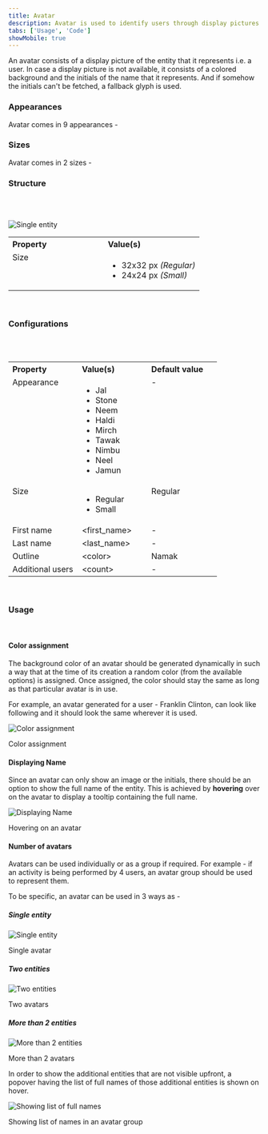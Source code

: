 ```yaml
---
title: Avatar
description: Avatar is used to identify users through display pictures or their initials.
tabs: ['Usage', 'Code']
showMobile: true
---
```


An avatar consists of a display picture of the entity that it represents i.e. a user. In case a display picture is not available, it consists of a colored background and the initials of the name that it represents. And if somehow the initials can't be fetched, a fallback glyph is used.

### Appearances
Avatar comes in 9 appearances -
<Preview name='components-avatar-variants-appearance--appearance' />

### Sizes
Avatar comes in 2 sizes -
<Preview name='components-avatar-variants-size--size' />

### Structure
<br/>
<br/>

![Single entity](./images/avatar-structure.png)
<br/>

<table style="width: 100%">
 <tbody>
   <tr>
     <th style="width:50%; text-align: left;">Property</th>
     <th style="width:50%; text-align: left;">Value(s)</th>
   </tr>
   <tr style="vertical-align: top">
     <td>Size</td>
     <td>
         <ul>
             <li>32x32 px <em>(Regular)</em></li>
             <li>24x24 px <em>(Small)</em></li>
         </ul>
     </td>
   </tr>
 </tbody>
</table>
<br/>

### Configurations

<br/>
<br/>

<table style="width: 100%">
  <tbody>
    <tr>
      <th style="width:33%; text-align: left;">Property</th>
      <th style="width:33%; text-align: left;">Value(s)</th>
      <th style="width:33%; text-align: left;">Default value</th>
    </tr>
    <tr style="vertical-align: top">
      <td>Appearance</td>
      <td>
          <ul>
              <li>Jal</li>
              <li>Stone</li>
              <li>Neem</li>
              <li>Haldi</li>
              <li>Mirch</li>
              <li>Tawak</li>
              <li>Nimbu</li>
              <li>Neel</li>
              <li>Jamun</li>
          </ul>
      </td>
      <td>-</td>
    </tr>
    <tr style="vertical-align: top">
      <td>Size</td>
      <td>
          <ul>
              <li>Regular</li>
              <li>Small</li>
          </ul>
      </td>
      <td>Regular</td>
    </tr>
    <tr style="vertical-align: top">
      <td>First name</td>
      <td>&#60;first_name&#62;</td>
      <td>-</td>
    </tr>
    <tr style="vertical-align: top">
      <td>Last name</td>
      <td>&#60;last_name&#62;</td>
      <td>-</td>
    </tr>
    <tr style="vertical-align: top">
      <td>Outline</td>
      <td>&#60;color&#62;</td>
      <td>Namak</td>
    </tr>
    <tr style="vertical-align: top">
      <td>Additional users</td>
      <td>&#60;count&#62;</td>
      <td>-</td>
    </tr>
  </tbody>
</table>
<br/>


### Usage
<br/>

#### Color assignment
The background color of an avatar should be generated dynamically in such a way that at the time of its creation a random color (from the available options) is assigned. Once assigned, the color should stay the same as long as that particular avatar is in use.

For example, an avatar generated for a user - Franklin Clinton, can look like following and it should look the same wherever it is used.

![Color assignment](./images/avatar-1.png)
<Caption>Color assignment</Caption>
<br/>

#### Displaying Name
Since an avatar can only show an image or the initials, there should be an option to show the full name of the entity. This is achieved by **hovering** over on the avatar to display a tooltip containing the full name.

![Displaying Name](./images/avatar-2.png)
<Caption>Hovering on an avatar</Caption>
<br/>

#### Number of avatars
Avatars can be used individually or as a group if required. For example - if an activity is being performed by 4 users, an avatar group should be used to represent them.

To be specific, an avatar can be used in 3 ways as -
##### Single entity

![Single entity](./images/avatar-1.png)
<Caption>Single avatar</Caption>

##### Two entities
![Two entities](./images/avatar-3.png)
<Caption>Two avatars</Caption>

##### More than 2 entities
![More than 2 entities](./images/avatar-4.png)
<Caption>More than 2 avatars</Caption>

In order to show the additional entities that are not visible upfront, a popover having the list of full names of those additional entities is shown on hover.

![Showing list of full names](./images/avatar-5.png)
<Caption>Showing list of names in an avatar group</Caption>
<br/>